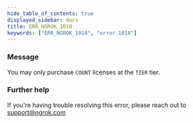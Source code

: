 ```yaml
---
hide_table_of_contents: true
displayed_sidebar: docs
title: ERR_NGROK_1018
keywords: ["ERR_NGROK_1018", "error 1018"]
---
```


### Message

You may only purchase `COUNT` licenses at the `TIER` tier.

### Further help

If you're having trouble resolving this error, please reach out to [support@ngrok.com](mailto:support@ngrok.com?subject=Help%20with%20ERR_NGROK_1018)
